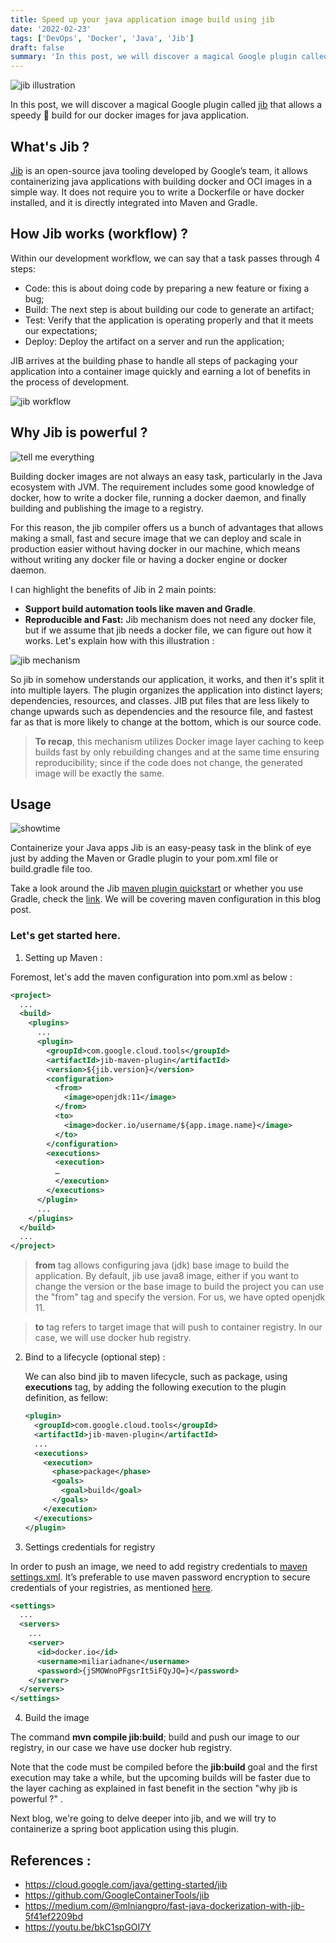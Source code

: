 ```yaml
---
title: Speed up your java application image build using jib
date: '2022-02-23'
tags: ['DevOps', 'Docker', 'Java', 'Jib']
draft: false
summary: 'In this post, we will discover a magical Google plugin called jib that allows a speedy build for our docker images for java application.'
---
```


![jib illustration](/static/blogs/jib/jib.png)

In this post, we will discover a magical Google plugin called [jib](https://cloud.google.com/java/getting-started/jib) that allows a speedy 🚀 build for our docker images for java application.

## What's Jib ?

[Jib](https://github.com/GoogleContainerTools/jib) is an open-source java tooling developed by Google’s team, it allows containerizing java applications with building docker and OCI images in a simple way. It does not require you to write a Dockerfile or have docker installed, and it is directly integrated into Maven and Gradle.

## How Jib works (workflow) ?

Within our development workflow, we can say that a task passes through 4 steps:

- Code: this is about doing code by preparing a new feature or fixing a bug;
- Build: The next step is about building our code to generate an artifact;
- Test: Verify that the application is operating properly and that it meets our expectations;
- Deploy: Deploy the artifact on a server and run the application;

JIB arrives at the building phase to handle all steps of packaging your application into a container image quickly and earning a lot of benefits in the process of development.

![jib workflow](/static/blogs/jib/jib-workflow.png)

## Why Jib is powerful ?

![tell me everything](/static/blogs/jib/tell-me-everything.gif)

Building docker images are not always an easy task, particularly in the Java ecosystem with JVM. The requirement includes some good knowledge of docker, how to write a docker file, running a docker daemon, and finally building and publishing the image to a registry.

For this reason, the jib compiler offers us a bunch of advantages that allows making a small, fast and secure image that we can deploy and scale in production easier without having docker in our machine, which means without writing any docker file or having a docker engine or docker daemon.

I can highlight the benefits of Jib in 2 main points:

- **Support build automation tools like maven and Gradle**.
- **Reproducible and Fast:** Jib mechanism does not need any docker file, but if we assume that jib needs a docker file, we can figure out how it works. Let's explain how with this illustration :

![jib mechanism](/static/blogs/jib/jib-mechanism.png)

So jib in somehow understands our application, it works, and then it's split it into multiple layers. The plugin organizes the application into distinct layers; dependencies, resources, and classes. JIB put files that are less likely to change upwards such as dependencies and the resource file, and fastest far as that is more likely to change at the bottom, which is our source code.

> **To recap**, this mechanism utilizes Docker image layer caching to keep builds fast by only rebuilding changes and at the same time ensuring reproducibility; since if the code does not change, the generated image will be exactly the same.

## Usage

![showtime](/static/blogs/jib/showtime.gif)

Containerize your Java apps Jib is an easy-peasy task in the blink of eye just by adding the Maven or Gradle plugin to your pom.xml file or build.gradle file too.

Take a look around the Jib [maven plugin quickstart](https://github.com/GoogleContainerTools/jib/tree/master/jib-maven-plugin#quickstart) or whether you use Gradle, check the [link](https://github.com/GoogleContainerTools/jib/tree/master/jib-gradle-plugin#quickstart). We will be covering maven configuration in this blog post.

### Let's get started here.

1. Setting up Maven :

Foremost, let's add the maven configuration into pom.xml as below :

```xml
<project>
  ...
  <build>
    <plugins>
      ...
      <plugin>
        <groupId>com.google.cloud.tools</groupId>
        <artifactId>jib-maven-plugin</artifactId>
        <version>${jib.version}</version>
        <configuration>
          <from>
            <image>openjdk:11</image>
          </from>
          <to>
            <image>docker.io/username/${app.image.name}</image>
          </to>
        </configuration>
        <executions>
          <execution>
          …
          </execution>
        </executions>
      </plugin>
      ...
    </plugins>
  </build>
  ...
</project>
```

> **from** tag allows configuring java (jdk) base image to build the application.
> By default, jib use java8 image, either if you want to change the version or the base image to build the project you can use the "from" tag and specify the version. For us, we have opted openjdk 11.

> **to** tag refers to target image that will push to container registry. In our case, we will use docker hub registry.

2. Bind to a lifecycle (optional step) :

   We can also bind jib to maven lifecycle, such as package, using **executions** tag, by adding the following execution to the plugin definition, as fellow:

   ```xml
   <plugin>
     <groupId>com.google.cloud.tools</groupId>
     <artifactId>jib-maven-plugin</artifactId>
     ...
     <executions>
       <execution>
         <phase>package</phase>
         <goals>
           <goal>build</goal>
         </goals>
       </execution>
     </executions>
   </plugin>
   ```

3. Settings credentials for registry

In order to push an image, we need to add registry credentials to [maven settings.xml](https://maven.apache.org/settings.html). It’s preferable to use maven password encryption to secure credentials of your registries, as mentioned [here](https://maven.apache.org/guides/mini/guide-encrypt.html).

```xml
<settings>
  ...
  <servers>
    ...
    <server>
      <id>docker.io</id>
      <username>miliariadnane</username>
      <password>{jSMOWnoPFgsrIt5iFQyJQ=}</password>
    </server>
  </servers>
</settings>
```

4. Build the image

The command **mvn compile jib:build**; build and push our image to our registry, in our case we have use docker hub registry.

Note that the code must be compiled before the **jib:build** goal and the first execution may take a while, but the upcoming builds will be faster due to the layer caching as explained in fast benefit in the section "why jib is powerful ?" .

Next blog, we're going to delve deeper into jib, and we will try to containerize a spring boot application using this plugin.

## References :

- https://cloud.google.com/java/getting-started/jib
- https://github.com/GoogleContainerTools/jib
- https://medium.com/@mlniangpro/fast-java-dockerization-with-jib-5f41ef2209bd
- https://youtu.be/bkC1spGOI7Y
